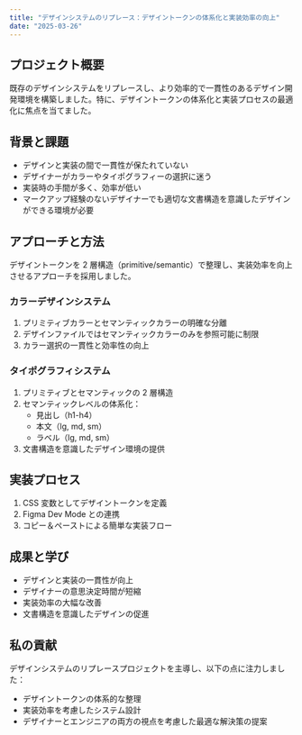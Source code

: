 ```yaml
---
title: "デザインシステムのリプレース：デザイントークンの体系化と実装効率の向上"
date: "2025-03-26"
---
```


## プロジェクト概要

既存のデザインシステムをリプレースし、より効率的で一貫性のあるデザイン開発環境を構築しました。特に、デザイントークンの体系化と実装プロセスの最適化に焦点を当てました。

## 背景と課題

- デザインと実装の間で一貫性が保たれていない
- デザイナーがカラーやタイポグラフィーの選択に迷う
- 実装時の手間が多く、効率が低い
- マークアップ経験のないデザイナーでも適切な文書構造を意識したデザインができる環境が必要

## アプローチと方法

デザイントークンを 2 層構造（primitive/semantic）で整理し、実装効率を向上させるアプローチを採用しました。

### カラーデザインシステム

1. プリミティブカラーとセマンティックカラーの明確な分離
2. デザインファイルではセマンティックカラーのみを参照可能に制限
3. カラー選択の一貫性と効率性の向上

### タイポグラフィシステム

1. プリミティブとセマンティックの 2 層構造
2. セマンティックレベルの体系化：
   - 見出し（h1-h4）
   - 本文（lg, md, sm）
   - ラベル（lg, md, sm）
3. 文書構造を意識したデザイン環境の提供

## 実装プロセス

1. CSS 変数としてデザイントークンを定義
2. Figma Dev Mode との連携
3. コピー＆ペーストによる簡単な実装フロー

## 成果と学び

- デザインと実装の一貫性が向上
- デザイナーの意思決定時間が短縮
- 実装効率の大幅な改善
- 文書構造を意識したデザインの促進

## 私の貢献

デザインシステムのリプレースプロジェクトを主導し、以下の点に注力しました：

- デザイントークンの体系的な整理
- 実装効率を考慮したシステム設計
- デザイナーとエンジニアの両方の視点を考慮した最適な解決策の提案
